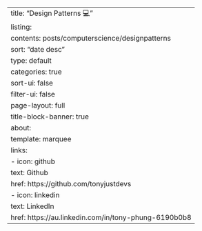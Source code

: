---
title: "Design Patterns 💻"
listing:
  contents: posts/computerscience/designpatterns
  sort: "date desc"
  type: default
  categories: true
  sort-ui: false
  filter-ui: false
page-layout: full
title-block-banner: true
about:
  template: marquee
  links:
    - icon: github
      text: Github
      href: https://github.com/tonyjustdevs
    - icon: linkedin
      text: LinkedIn
      href: https://au.linkedin.com/in/tony-phung-6190b0b8
---